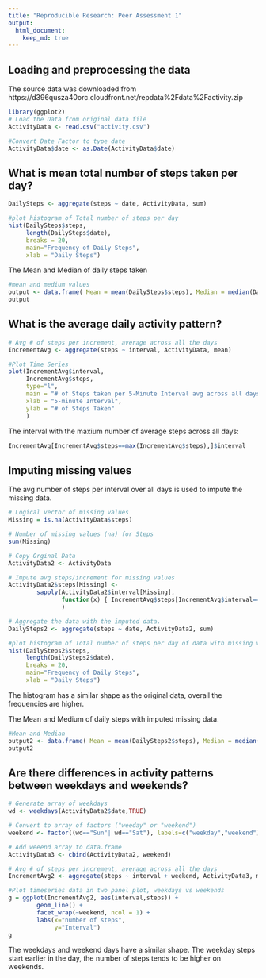 ```yaml
---
title: "Reproducible Research: Peer Assessment 1"
output: 
  html_document:
    keep_md: true
---
```




## Loading and preprocessing the data
The source data was downloaded from https://d396qusza40orc.cloudfront.net/repdata%2Fdata%2Factivity.zip

```r

library(ggplot2)
# Load the Data from original data file
ActivityData <- read.csv("activity.csv")

#Convert Date Factor to type date
ActivityData$date <- as.Date(ActivityData$date)
```

## What is mean total number of steps taken per day?
```r
DailySteps <- aggregate(steps ~ date, ActivityData, sum)

#plot histogram of Total number of steps per day 
hist(DailySteps$steps, 
     length(DailySteps$date),
     breaks = 20,
     main="Frequency of Daily Steps",
     xlab = "Daily Steps")
```

The Mean and Median of daily steps taken
```r
#mean and medium values
output <- data.frame( Mean = mean(DailySteps$steps), Median = median(DailySteps$steps))
output
```


## What is the average daily activity pattern?
```r
# Avg # of steps per increment, average across all the days
IncrementAvg <- aggregate(steps ~ interval, ActivityData, mean)

#Plot Time Series
plot(IncrementAvg$interval, 
     IncrementAvg$steps, 
     type="l", 
     main = "# of Steps taken per 5-Minute Interval avg across all days",
     xlab = "5-minute Interval",
     ylab = "# of Steps Taken"
     )
```

The interval with the maxium number of average steps across all days:
```r
IncrementAvg[IncrementAvg$steps==max(IncrementAvg$steps),]$interval
```



## Imputing missing values

The avg number of steps per interval over all days is used to impute the missing data.
```r
# Logical vector of missing values
Missing = is.na(ActivityData$steps)

# Number of missing values (na) for Steps
sum(Missing)

# Copy Orginal Data
ActivityData2 <- ActivityData

# Impute avg steps/increment for missing values
ActivityData2$steps[Missing] <- 
        sapply(ActivityData2$interval[Missing],
               function(x) { IncrementAvg$steps[IncrementAvg$interval==x] }
               )

# Aggregate the data with the imputed data.
DailySteps2 <- aggregate(steps ~ date, ActivityData2, sum)

#plot histogram of Total number of steps per day of data with missing values imputed
hist(DailySteps2$steps, 
     length(DailySteps2$date),
     breaks = 20,
     main="Frequency of Daily Steps",
     xlab = "Daily Steps")
```

The histogram has a similar shape as the original data, overall the frequencies are higher.

The Mean and Medium of daily steps with imputed missing data.
```r
#Mean and Median
output2 <- data.frame( Mean = mean(DailySteps2$steps), Median = median(DailySteps2$steps))
output2
```


## Are there differences in activity patterns between weekdays and weekends?
```r
# Generate array of weekdays
wd <- weekdays(ActivityData2$date,TRUE)

# Convert to array of factors ("weeday" or "weekend")
weekend <- factor((wd=="Sun"| wd=="Sat"), labels=c("weekday","weekend") )

# Add weeend array to data.frame
ActivityData3 <- cbind(ActivityData2, weekend)

# Avg # of steps per increment, average across all the days
IncrementAvg2 <- aggregate(steps ~ interval + weekend, ActivityData3, mean)

#Plot timeseries data in two panel plot, weekdays vs weekends
g = ggplot(IncrementAvg2, aes(interval,steps)) + 
        geom_line() + 
        facet_wrap(~weekend, ncol = 1) + 
        labs(x="number of steps",
             y="Interval")
g
```

The weekdays and weekend days have a similar shape.  The weekday steps start earlier in the day, the number of steps tends to be higher on weekends.

